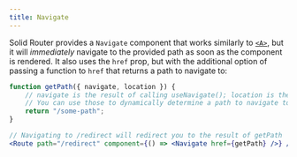 ```yaml
---
title: Navigate
---
```


Solid Router provides a `Navigate` component that works similarly to [`<A>`](/solid-router/reference/components/a), but it will _immediately_ navigate to the provided path as soon as the component is rendered. It also uses the `href` prop, but with the additional option of passing a function to `href` that returns a path to navigate to:

```jsx
function getPath({ navigate, location }) {
	// navigate is the result of calling useNavigate(); location is the result of calling useLocation().
	// You can use those to dynamically determine a path to navigate to
	return "/some-path";
}

// Navigating to /redirect will redirect you to the result of getPath
<Route path="/redirect" component={() => <Navigate href={getPath} />} />;
```
